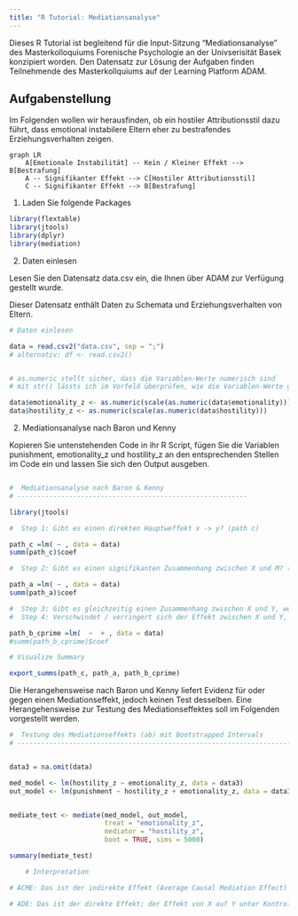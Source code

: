 ```yaml
---
title: "R Tutorial: Mediationsanalyse"
---
```


Dieses R Tutorial ist begleitend für die Input-Sitzung "Mediationsanalyse" des Masterkolloquiums Forenische Psychologie an der Univserisität Basek konzipiert worden. Den Datensatz zur Lösung der Aufgaben finden Teilnehmende des Masterkollquiums auf der Learning Platform ADAM.

## Aufgabenstellung

Im Folgenden wollen wir herausfinden, ob ein hostiler Attributionsstil dazu führt, dass emotional instabilere Eltern eher zu bestrafendes Erziehungsverhalten zeigen.

::: {.callout-note  title="Überlegen Sie: Welches ist der Prädiktor? Was der Mediator?"}

```mermaid
graph LR
    A[Emotionale Instabilität] -- Kein / Kleiner Effekt --> B[Bestrafung]
    A -- Signifikanter Effekt --> C[Hostiler Attributionsstil]
    C -- Signifikanter Effekt --> B[Bestrafung]
```
:::

1.  Laden Sie folgende Packages

```r
library(flextable)
library(jtools)
library(dplyr)
library(mediation)
```


2. Daten einlesen

Lesen Sie den Datensatz data.csv ein, die Ihnen über ADAM zur Verfügung gestellt wurde.

Dieser Datensatz enthält Daten zu Schemata und Erziehungsverhalten von Eltern.

``` r
# Daten einlesen

data = read.csv2("data.csv", sep = ";")
# alternativ: df <- read.csv2() 


# as.numeric stellt sicher, dass die Variablen-Werte numerisch sind
# mit str() lässts ich im Vorfeld überprüfen, wie die Variablen-Werte gespeichert sind

data$emotionality_z <- as.numeric(scale(as.numeric(data$emotionality)))
data$hostility_z <- as.numeric(scale(as.numeric(data$hostility)))
```

2.  Mediationsanalyse nach Baron und Kenny

Kopieren Sie untenstehenden Code in ihr R Script, fügen Sie die Variablen punishment, emotionality_z und hostility_z an den entsprechenden Stellen im Code ein und lassen Sie sich den Output ausgeben. 


``` r

#  Mediationsanalyse nach Baron & Kenny
# ----------------------------------------------------------

library(jtools)

#  Step 1: Gibt es einen direkten Hauptweffekt x -> y? (path c)

path_c =lm( ~ , data = data)
summ(path_c)$coef

#  Step 2: Gibt es einen signifikanten Zusammenhang zwischen X und M? (path a)

path_a =lm( ~ , data = data)
summ(path_a)$coef

#  Step 3: Gibt es gleichzeitig einen Zusammenhang zwischen X und Y, wenn man für X kontrolliert? (path b)
#  Step 4: Verschwindet / verringert sich der Effekt zwischen X und Y, wenn man für M kontrolliert? (path c')

path_b_cprime =lm(  ~  + , data = data)
#summ(path_b_cprime)$coef

# Visualize Summary

export_summs(path_c, path_a, path_b_cprime)
```

::: {.callout-note collapse=true  title="Exkurs: Testung des Mediationseffekts"}

Die Herangehensweise nach Baron und Kenny liefert Evidenz für oder gegen einen Mediationseffekt, jedoch keinen Test desselben. Eine Herangehensweise zur Testung des Mediationseffektes soll im Folgenden vorgestellt werden.

```r

#  Testung des Mediationseffekts (ab) mit Bootstrapped Intervals
# -------------------------------------------------------------------------------------


data3 = na.omit(data)

med_model <- lm(hostility_z ~ emotionality_z, data = data3)
out_model <- lm(punishment ~ hostility_z + emotionality_z, data = data3)


mediate_test <- mediate(med_model, out_model,
                        treat = "emotionality_z",
                        mediator = "hostility_z",
                        boot = TRUE, sims = 5000)

summary(mediate_test)

    # Interpretation

# ACME: Das ist der indirekte Effekt (Average Causal Mediation Effect) — der Teil von X’s Effect auf Y, der durch den Mediator M vermittelt wird

# ADE: Das ist der direkte Effekt; der Effekt von X auf Y unter Kontrolle des Einflusses von M

```
:::


